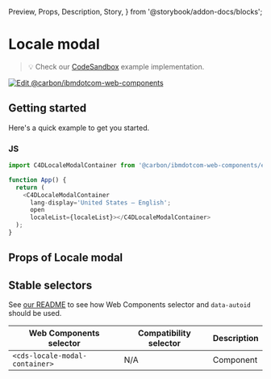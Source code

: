   Preview,
  Props,
  Description,
  Story,
} from '@storybook/addon-docs/blocks';

# Locale modal

> 💡 Check our
> [CodeSandbox](https://githubbox.com/carbon-design-system/carbon-for-ibm-dotcom/tree/main/packages/web-components/examples/codesandbox/components-react/locale-modal)
> example implementation.

[![Edit @carbon/ibmdotcom-web-components](https://codesandbox.io/static/img/play-codesandbox.svg)](https://githubbox.com/carbon-design-system/carbon-for-ibm-dotcom/tree/main/packages/web-components/examples/codesandbox/components-react/locale-modal)

## Getting started

Here's a quick example to get you started.

### JS

```javascript
import C4DLocaleModalContainer from '@carbon/ibmdotcom-web-components/es/components-react/locale-modal/locale-modal-container.js';

function App() {
  return (
    <C4DLocaleModalContainer
      lang-display='United States — English';
      open
      localeList={localeList}></C4DLocaleModalContainer>
  );
}
```

## Props of Locale modal

<Props of={LocaleModalProps} />

## Stable selectors

See
[our README](https://github.com/carbon-design-system/carbon-for-ibm-dotcom/tree/main/packages/web-components#stable-selectors-for-analytics-and-integratione2e-testing-in-web-components)
to see how Web Components selector and `data-autoid` should be used.

| Web Components selector        | Compatibility selector | Description |
| ------------------------------ | ---------------------- | ----------- |
| `<cds-locale-modal-container>` | N/A                    | Component   |

<Description markdown={contributing} />
